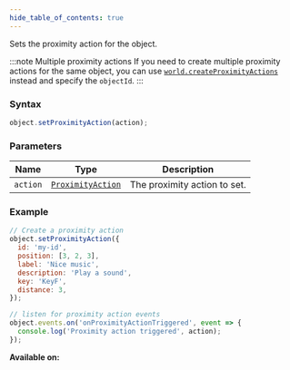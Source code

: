 ```yaml
---
hide_table_of_contents: true
---
```



Sets the proximity action for the object.

:::note Multiple proximity actions
If you need to create multiple proximity actions for the same object, you can use [`world.createProximityActions`](/sdk/managers/world/createProximityAction) instead and specify the `objectId`.
:::

### Syntax

```js
object.setProximityAction(action);
```

### Parameters

| Name     | Type                                            | Description                  |
| -------- | ----------------------------------------------- | ---------------------------- |
| `action` | [`ProximityAction`](/sdk/types/ProximityAction) | The proximity action to set. |

### Example

```js
// Create a proximity action
object.setProximityAction({
  id: 'my-id',
  position: [3, 2, 3],
  label: 'Nice music',
  description: 'Play a sound',
  key: 'KeyF',
  distance: 3,
});

// listen for proximity action events
object.events.on('onProximityActionTriggered', event => {
  console.log('Proximity action triggered', action);
});
```

**Available on:** <ClientTag />
